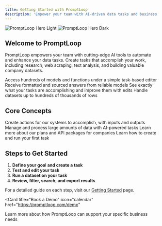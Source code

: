 ```yaml
---
title: Getting Started with PromptLoop
description: 'Empower your team with AI-driven data tasks and business intelligence'
---
```


<img
  className="block dark:hidden"
  src="/images/hero-light.svg"
  alt="PromptLoop Hero Light"
/>
<img
  className="hidden dark:block"
  src="/images/hero-dark.svg"
  alt="PromptLoop Hero Dark"
/>

## Welcome to PromptLoop

PromptLoop empowers your team with cutting-edge AI tools to automate and enhance your data tasks. Create tasks that accomplish your work, including research, web scraping, text analysis, and building valuable company datasets.

<CardGroup cols={2}>
  <Card
    title="Flexible"
    icon="puzzle-piece"
    href="https://promptloop.com/custom-tasks"
  >
    Access hundreds of models and functions under a simple task-based editor
  </Card>
  <Card
    title="Accurate"
    icon="bullseye"
    href="https://promptloop.com/custom-tasks"
  >
    Receive formatted and sourced answers from reliable models
  </Card>
  <Card
    title="Transparent"
    icon="eye"
    href="https://promptloop.com/custom-tasks"
  >
    See exactly what your tasks are accomplishing and improve them with edits
  </Card>
  <Card
    title="Powerful"
    icon="bolt"
    href="https://promptloop.com/docs/autoloop"
  >
    Handle datasets up to hundreds of thousands of rows
  </Card>
</CardGroup>

## Core Concepts

<CardGroup cols={2}>
  <Card
    title="Tasks"
    icon="tasks"
    href="https://promptloop.com/custom-tasks"
  >
    Create actions for our systems to accomplish, with inputs and outputs
  </Card>
  <Card
    title="Datasets"
    icon="database"
    href="https://promptloop.com/autoloop"
  >
    Manage and process large amounts of data with AI-powered tasks
  </Card>
  <Card
    title="Credits and Packages"
    icon="plug"
    href="https://promptloop.com/demo"
  >
    Learn more about our plans and API packages for companies
  </Card>
  <Card
    title="Get Started"
    icon="play"
    href="#steps-to-get-started"
  >
    Learn how to create and run your first task
  </Card>
</CardGroup>

## Steps to Get Started

1. **Define your goal and create a task**
2. **Test and edit your task**
3. **Run a dataset on your task**
4. **Review, filter, search, and export results**

For a detailed guide on each step, visit our [Getting Started](/getting-started) page.

<Card
  title="Book a Demo"
  icon="calendar"
  href="https://promptloop.com/demo"
>
  Learn more about how PromptLoop can support your specific business needs
</Card>